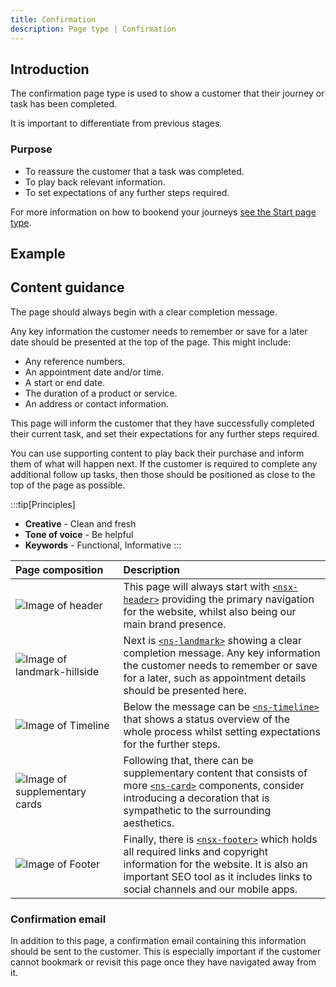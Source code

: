 ```yaml
---
title: Confirmation
description: Page type | Confirmation
---
```



## Introduction

The confirmation page type is used to show a customer that their journey or task has been completed. 

It is important to differentiate from previous stages.

### Purpose

- To reassure the customer that a task was completed.
- To play back relevant information.
- To set expectations of any further steps required.

For more information on how to bookend your journeys [see the Start page type](/page-types/start).

## Example

<PageViewer />

## Content guidance

The page should always begin with a clear completion message.

Any key information the customer needs to remember or save for a later date should be presented at the top of the page. This might include:

- Any reference numbers.
- An appointment date and/or time.
- A start or end date.
- The duration of a product or service.
- An address or contact information.

This page will inform the customer that they have successfully completed their current task, and set their expectations for any further steps required. 

You can use supporting content to play back their purchase and inform them of what will happen next. If the customer is required to complete any additional follow up tasks, then those should be positioned as close to the top of the page as possible.

:::tip[Principles]
- **Creative** - Clean and fresh
- **Tone of voice** - Be helpful
- **Keywords** - Functional, Informative
:::

| Page&nbsp;composition | Description |
| :--- | :--- |
| ![Image of header](../../../assets/page-types/confirmation/header.webp) | This page will always start with [`<nsx-header>`](/components/nsx-header) providing the primary navigation for the website, whilst also being our main brand presence. |
| ![Image of landmark-hillside](../../../assets/page-types/confirmation/landmark.webp) | Next is [`<ns-landmark>`](/components/ns-landmark) showing a clear completion message. Any key information the customer needs to remember or save for a later, such as appointment details should be presented here. |
| ![Image of Timeline](../../../assets/page-types/confirmation/timeline.webp) | Below the message can be [`<ns-timeline>`](/components/ns-timeline) that shows a status overview of the whole process whilst setting expectations for the further steps. |
| ![Image of supplementary cards](../../../assets/page-types/confirmation/cards.webp) | Following that, there can be supplementary content that consists of more [`<ns-card>`](/components/ns-card) components, consider introducing a decoration that is sympathetic to the surrounding aesthetics. |
| ![Image of Footer](../../../assets/page-types/confirmation/footer.webp) | Finally, there is [`<nsx-footer>`](/components/nsx-footer) which holds all required links and copyright information for the website. It is also an important SEO tool as it includes links to social channels and our mobile apps. |

### Confirmation email

In addition to this page, a confirmation email containing this information should be sent to the customer. This is especially important if the customer cannot bookmark or revisit this page once they have navigated away from it.
